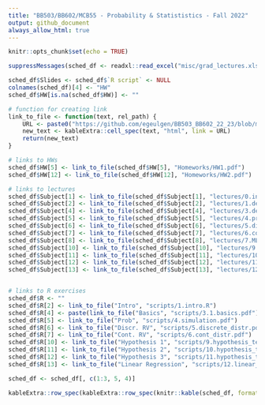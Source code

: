 ```yaml
---
title: "BB503/BB602/MCB55 - Probability & Statististics - Fall 2022"
output: github_document
always_allow_html: true
---
```


```r
knitr::opts_chunk$set(echo = TRUE)
```

```r
suppressMessages(sched_df <- readxl::read_excel("misc/grad_lectures.xlsx"))

sched_df$Slides <- sched_df$`R script` <- NULL
colnames(sched_df)[4] <- "HW"
sched_df$HW[is.na(sched_df$HW)] <- ""

# function for creating link
link_to_file <- function(text, rel_path) {
    URL <- paste0("https://github.com/egeulgen/BB503_BB602_22_23/blob/main/", rel_path)
    new_text <- kableExtra::cell_spec(text, "html", link = URL)
    return(new_text)
}

# links to HWs
sched_df$HW[5] <- link_to_file(sched_df$HW[5], "Homeworks/HW1.pdf")
sched_df$HW[12] <- link_to_file(sched_df$HW[12], "Homeworks/HW2.pdf")

# links to lectures
sched_df$Subject[1] <- link_to_file(sched_df$Subject[1], "lectures/0.intro.pdf")
sched_df$Subject[2] <- link_to_file(sched_df$Subject[2], "lectures/1.descriptive.pdf")
sched_df$Subject[4] <- link_to_file(sched_df$Subject[4], "lectures/3.descriptive.pdf")
sched_df$Subject[5] <- link_to_file(sched_df$Subject[5], "lectures/4.probability.pdf")
sched_df$Subject[6] <- link_to_file(sched_df$Subject[6], "lectures/5.discrete_distributions.pdf")
sched_df$Subject[7] <- link_to_file(sched_df$Subject[7], "lectures/6.continuous_distributions.pdf")
sched_df$Subject[8] <- link_to_file(sched_df$Subject[8], "lectures/7.MLE_LLN_CLT.pdf")
sched_df$Subject[10] <- link_to_file(sched_df$Subject[10], "lectures/9.hypothesis.pdf")
sched_df$Subject[11] <- link_to_file(sched_df$Subject[11], "lectures/10.ANOVA_chi_squared.pdf")
sched_df$Subject[12] <- link_to_file(sched_df$Subject[12], "lectures/11.nonparametric_multiple_testing.pdf")
sched_df$Subject[13] <- link_to_file(sched_df$Subject[13], "lectures/12.Missing_power_linear_regression.pdf")


# links to R exercises
sched_df$R <- ""
sched_df$R[2] <- link_to_file("Intro", "scripts/1.intro.R")
sched_df$R[4] <- paste(link_to_file("Basics", "scripts/3.1.basics.pdf"), "/", link_to_file("EDA", "scripts/3.2.EDA.pdf"))
sched_df$R[5] <- link_to_file("Prob", "scripts/4.simulation.pdf")
sched_df$R[6] <- link_to_file("Discr. RV", "scripts/5.discrete_distr.pdf")
sched_df$R[7] <- link_to_file("Cont. RV", "scripts/6.cont_distr.pdf")
sched_df$R[10] <- link_to_file("Hypothesis 1", "scripts/9.hypothesis_tests_1.pdf")
sched_df$R[11] <- link_to_file("Hypothesis 2", "scripts/10.hypothesis_tests_2.pdf")
sched_df$R[12] <- link_to_file("Hypothesis 3", "scripts/11.hypothesis_tests_3.pdf")
sched_df$R[13] <- link_to_file("Linear Regression", "scripts/12.linear_regression.pdf")

sched_df <- sched_df[, c(1:3, 5, 4)]

kableExtra::row_spec(kableExtra::row_spec(knitr::kable(sched_df, format = "html", escape = FALSE), which(grepl("Midterm", sched_df$Subject)), bold = TRUE, background = "#F4B41A"), nrow(sched_df), bold = TRUE, background = "#E2725A")
```
